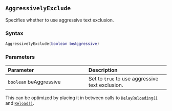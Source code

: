 ::: {.minipage data-latex="{\textwidth}"}
## `AggressivelyExclude` {#standard-aggressivelyexclude}

Specifies whether to use aggressive text exclusion.

### Syntax {-}

``` .lua
AggressivelyExclude(boolean beAggressive)
```

### Parameters {-}

**Parameter** | **Description**
| :-- | :-- |
| `boolean` beAggressive | Set to `true` to use aggressive text exclusion. |

:::: {.tipsection data-latex=""}
This can be optimized by placing it in between calls to [`DelayReloading()`](#standard-delayreloading) and [`Reload()`](#standard-reload).
::::
:::